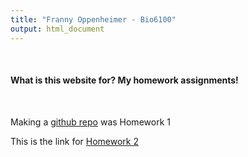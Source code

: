 ```yaml
---
title: "Franny Oppenheimer - Bio6100"
output: html_document
---
```


<br/>

#### What is this website for? My homework assignments!

<br/>

Making a [github repo](https://github.com/FOpp14/ComputationalBiology) was Homework 1

This is the link for [Homework 2](Homework_02.html)

